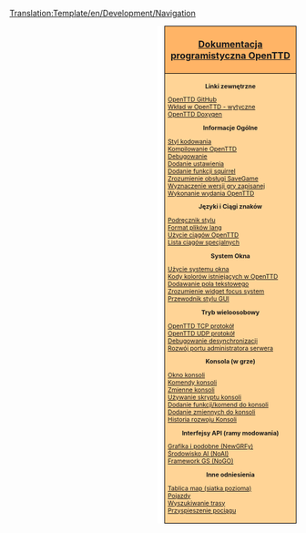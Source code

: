 <noinclude>[[Translation:Template/en/Development/Navigation]]</noinclude><noinclude></noinclude><div style="float:right; padding-left:12px; background:#ffffff;">
<div style="width:220px; border:1px solid #000000; background:#ffb466; padding:5px; -moz-border-radius-topleft:5px; -moz-border-radius-topright:5px; font-size: 12pt;">
<center><strong><font size="3">[[pl/Development/Main Page|Dokumentacja programistyczna OpenTTD]]</font></strong></center>
</div>
<div style="width:220px;  border:1px solid black; border-top-width: 0px; background:#ffd496; padding:5px; -moz-border-radius-bottomleft:5px; -moz-border-radius-bottomright:8px; font-size: 8pt;">

<center>'''Linki zewnętrzne'''</center>
[https://github.com/OpenTTD/OpenTTD OpenTTD GitHub]<br />
[https://github.com/OpenTTD/OpenTTD/blob/master/CONTRIBUTING.md Wkład w OpenTTD - wytyczne]<br />
[http://docs.openttd.org OpenTTD Doxygen]

<center>'''Informacje Ogólne'''</center>
[[pl/Development/Styl kodowania|Styl kodowania]]<br/>
<!-- [[:Category:Compiling_OpenTTD|Kompilowanie OpenTTD]]<br/> -->
<!-- [[:Category:Kompilowanie_OpenTTD/Pl|Kompilowanie OpenTTD]]<br/> ~~~~ -->
[[:Category:pl/Kompilacja OpenTTD|Kompilowanie OpenTTD]]<br/>
[[pl/Development/Debugowanie|Debugowanie]]<br/>
[[en/Archive/Source/OpenTTDDevBlackBook/Settings/AddSetting|Dodanie ustawienia]]<br/>
[[en/Archive/Source/OpenTTDDevBlackBook/NoAI/Adding a squirrel function|Dodanie funkcji squirrel]]<br/>
[[en/Archive/Source/OpenTTDDevBlackBook/Map/SaveGame|Zrozumienie obsługi SaveGame]]<br/>
[[en/Archive/Source/OpenTTDDevBlackBook/Settings/CreateSavegame|Wyznaczenie wersji gry zapisanej ]]<br/>
[[en/Development/Doing an OpenTTD release|Wykonanie wydania OpenTTD]]<br/>

<center>'''Języki i Ciągi znaków'''</center>
[[pl/Development/Podręcznik stylu|Podręcznik stylu ]]<br/>
[[en/Archive/Source/OpenTTDDevBlackBook/Format of langfiles|Format plików lang]]<br/>
[[en/Archive/Source/Strings|Użycie ciągów OpenTTD ]]<br />
[[en/Archive/Source/OpenTTDDevBlackBook/Special strings|Lista ciągów specjalnych]]

<center>'''System Okna'''</center>
[[en/Archive/Source/OpenTTDDevBlackBook/Window/UseWindows|Użycie systemu okna]]<br/>
[[en/Archive/Source/OpenTTDDevBlackBook/Window/Colours|Kody kolorów istniejących w OpenTTD]]<br/>
[[en/Archive/Source/OpenTTDDevBlackBook/Window/TextEdit|Dodawanie pola tekstowego]]<br/>
[[en/Archive/Source/OpenTTDDevBlackBook/Window/WidgetFocus|Zrozumienie widget focus system]]<br/>
[[en/Development/GUI Style Guide|Przewodnik stylu GUI]]<br/>

<center>'''Tryb wieloosobowy'''</center>
[[en/Archive/Source/OpenTTDDevBlackBook/Network/TCP|OpenTTD TCP protokół]]<br/>
[[en/Archive/Source/OpenTTDDevBlackBook/Network/UDP|OpenTTD UDP protokół]]<br/>
[[en/Archive/Source/OpenTTDDevBlackBook/Network/Desync debugging|Debugowanie desynchronizacji]]<br/>
[[en/Development/Server Admin Port Development|Rozwój portu administratora serwera]]

<center>'''Konsola (w grze)'''</center>
[[en/Manual/Console|Okno konsoli]]<br/>
[[en/Manual/Console|Komendy konsoli]]<br/>
[[en/Manual/Console|Zmienne konsoli]]<br/>
[[en/Archive/Source/OpenTTDDevBlackBook/IConsole/Scripting|Używanie skryptu konsoli]]<br/>
[[en/Archive/Source/OpenTTDDevBlackBook/IConsole/AddFunctions|Dodanie funkcji/komend do konsoli]]<br/>
[[en/Archive/Source/OpenTTDDevBlackBook/IConsole/AddVariables|Dodanie zmiennych do konsoli]]<br/>
[[en/Archive/Source/OpenTTDDevBlackBook/IConsole/History|Historia rozwoju Konsoli]]

<center>'''Interfejsy API (ramy modowania)'''</center>
[[pl/Development/NewGRF/Main Page|Grafika i podobne (NewGRFy)]]<br />
[[en/Development/Script/Main Page|Środowisko AI (NoAI)]]<br />
[[en/Manual/Game script|Framework GS (NoGO)]]<br/>

<center>'''Inne odniesienia'''</center>
[[en/Archive/Source/Map array (landscape grid)|Tablica map (siatka pozioma)]]<br/>
[[en/Archive/Source/OpenTTDDevBlackBook/Simulation/Vehicles|Pojazdy]]<br/>
[[en/Archive/Source/OpenTTDDevBlackBook/Simulation/Pathfinding|Wyszukiwanie trasy]]<br/>
[[en/Archive/Source/OpenTTDDevBlackBook/Simulation/Train Acceleration|Przyspieszenie pociągu]]<br/>


</div>
</div>